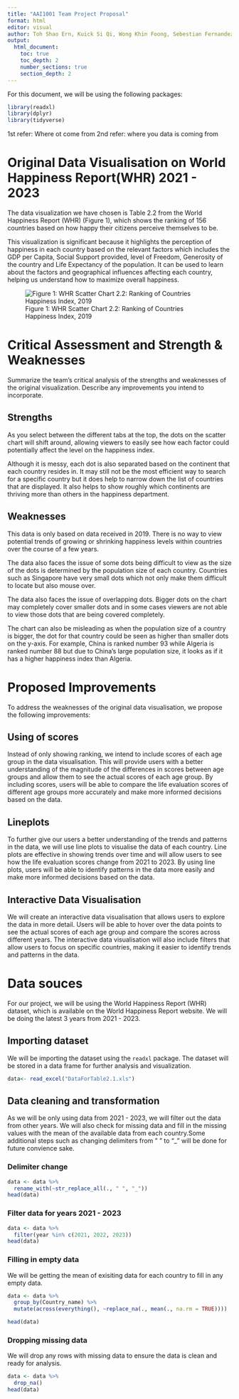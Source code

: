 ```yaml
---
title: "AAI1001 Team Project Proposal"
format: html
editor: visual
author: Toh Shao Ern, Kuick Si Qi, Wong Khin Foong, Sebestian Fernandez, Yu Haotong
output:
  html_document:
    toc: true
    toc_depth: 2
    number_sections: true
    section_depth: 2
---
```


For this document, we will be using the following packages:

```r
library(readxl)
library(dplyr)
library(tidyverse)
```

1st refer: Where ot come from 2nd refer: where you data is coming from

# Original Data Visualisation on World Happiness Report(WHR) 2021 - 2023

The data visualization we have chosen is Table 2.2 from the World Happiness Report (WHR) (Figure 1), which shows the ranking of 156 countries based on how happy their citizens perceive themselves to be.

This visualization is significant because it highlights the perception of happiness in each country based on the relevant factors which includes the GDP per Capita, Social Support provided, level of Freedom, Generosity of the country and Life Expectancy of the population. It can be used to learn about the factors and geographical influences affecting each country, helping us understand how to maximize overall happiness.

![Figure 1: WHR Scatter Chart 2.2: Ranking of Countries Happiness Index, 2019](Images/SourceDataVisualisation.png)

# Critical Assessment and Strength & Weaknesses

Summarize the team’s critical analysis of the strengths and weaknesses of the original visualization. Describe any improvements you intend to incorporate.

## Strengths

As you select between the different tabs at the top, the dots on the scatter chart will shift around, allowing viewers to easily see how each factor could potentially affect the level on the happiness index.

Although it is messy, each dot is also separated based on the continent that each country resides in. It may still not be the most efficient way to search for a specific country but it does help to narrow down the list of countries that are displayed. It also helps to show roughly which continents are thriving more than others in the happiness department.

## Weaknesses

This data is only based on data received in 2019. There is no way to view potential trends of growing or shrinking happiness levels within countries over the course of a few years.

The data also faces the issue of some dots being difficult to view as the size of the dots is determined by the population size of each country. Countries such as Singapore have very small dots which not only make them difficult to locate but also mouse over.

The data also faces the issue of overlapping dots. Bigger dots on the chart may completely cover smaller dots and in some cases viewers are not able to view those dots that are being covered completely.

The chart can also be misleading as when the population size of a country is bigger, the dot for that country could be seen as higher than smaller dots on the y-axis. For example, China is ranked number 93 while Algeria is ranked number 88 but due to China's large population size, it looks as if it has a higher happiness index than Algeria.

# Proposed Improvements

To address the weaknesses of the original data visualisation, we propose the following improvements:

## Using of scores

Instead of only showing ranking, we intend to include scores of each age group in the data visualisation. This will provide users with a better understanding of the magnitude of the differences in scores between age groups and allow them to see the actual scores of each age group. By including scores, users will be able to compare the life evaluation scores of different age groups more accurately and make more informed decisions based on the data.

## Lineplots

To further give our users a better understanding of the trends and patterns in the data, we will use line plots to visualise the data of each country. Line plots are effective in showing trends over time and will allow users to see how the life evaluation scores change from 2021 to 2023. By using line plots, users will be able to identify patterns in the data more easily and make more informed decisions based on the data.

## Interactive Data Visualisation

We will create an interactive data visualisation that allows users to explore the data in more detail. Users will be able to hover over the data points to see the actual scores of each age group and compare the scores across different years. The interactive data visualisation will also include filters that allow users to focus on specific countries, making it easier to identify trends and patterns in the data.

# Data souces

For our project, we will be using the World Happiness Report (WHR) dataset, which is available on the World Happiness Report website. We will be doing the latest 3 years from 2021 - 2023. 

## Importing dataset
We will be importing the dataset using the `readxl` package. The dataset will be stored in a data frame for further analysis and visualization.

```r
data<- read_excel("DataForTable2.1.xls")
```

## Data cleaning and transformation
As we will be only using data from 2021 - 2023, we will filter out the data from other years. We will also check for missing data and fill in the missing values with the mean of the available data from each country.Some additional steps such as changing delimiters from " " to "_" will be done for future convience sake.

### Delimiter change

```r
data <- data %>%
  rename_with(~str_replace_all(., " ", "_"))
head(data)
```

### Filter data for years 2021 - 2023
```r
data <- data %>%
  filter(year %in% c(2021, 2022, 2023))
head(data)
```

### Filling in empty data
We will be getting the mean of exisiting data for each country to fill in any empty data.

```r
data <- data %>%
  group_by(Country_name) %>%
  mutate(across(everything(), ~replace_na(., mean(., na.rm = TRUE))))

head(data)
```

### Dropping missing data
We will drop any rows with missing data to ensure the data is clean and ready for analysis.

```r
data <- data %>%
  drop_na()
head(data)
```